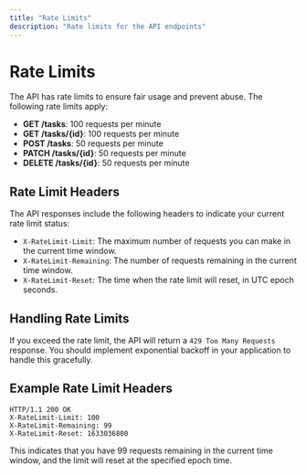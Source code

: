 ```yaml
---
title: "Rate Limits"
description: "Rate limits for the API endpoints"
---
```


# Rate Limits

The API has rate limits to ensure fair usage and prevent abuse. The following rate limits apply:

- **GET /tasks**: 100 requests per minute
- **GET /tasks/\{id\}**: 100 requests per minute
- **POST /tasks**: 50 requests per minute
- **PATCH /tasks/\{id\}**: 50 requests per minute
- **DELETE /tasks/\{id\}**: 50 requests per minute

## Rate Limit Headers

The API responses include the following headers to indicate your current rate limit status:

- `X-RateLimit-Limit`: The maximum number of requests you can make in the current time window.
- `X-RateLimit-Remaining`: The number of requests remaining in the current time window.
- `X-RateLimit-Reset`: The time when the rate limit will reset, in UTC epoch seconds.

## Handling Rate Limits

If you exceed the rate limit, the API will return a `429 Too Many Requests` response. You should implement exponential backoff in your application to handle this gracefully.

## Example Rate Limit Headers

```http
HTTP/1.1 200 OK
X-RateLimit-Limit: 100
X-RateLimit-Remaining: 99
X-RateLimit-Reset: 1633036800
```

This indicates that you have 99 requests remaining in the current time window, and the limit will reset at the specified epoch time.
